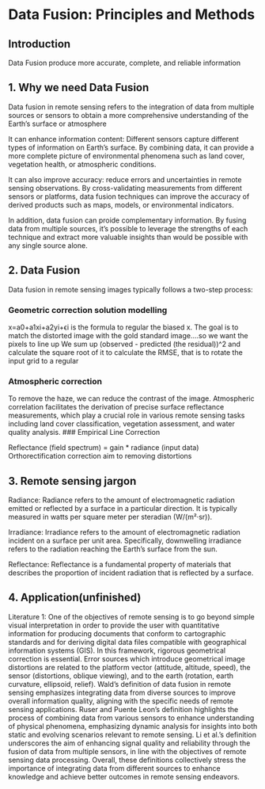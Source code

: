 # Data Fusion: Principles and Methods

## Introduction

Data Fusion produce more accurate, complete, and reliable information

## 1. Why we need Data Fusion

Data fusion in remote sensing refers to the integration of data from multiple sources or sensors to obtain a more comprehensive understanding of the Earth's surface or atmosphere

It can enhance information content: Different sensors capture different types of information on Earth's surface. By combining data, it can provide a more complete picture of environmental phenomena such as land cover, vegetation health, or atmospheric conditions.

It can also improve accuracy: reduce errors and uncertainties in remote sensing observations. By cross-validating measurements from different sensors or platforms, data fusion techniques can improve the accuracy of derived products such as maps, models, or environmental indicators.

In addition, data fusion can proide complementary information. By fusing data from multiple sources, it's possible to leverage the strengths of each technique and extract more valuable insights than would be possible with any single source alone.

## 2. Data Fusion

Data fusion in remote sensing images typically follows a two-step process:

### Geometric correction solution modelling

x=a0+a1xi+a2yi+ϵi is the formula to regular the biased x. The goal is to match the distorted image with the gold standard image....so we want the pixels to line up
We sum up (observed - predicted (the residual))^2 and calculate the square root of it to calculate the RMSE, that is to rotate the input grid to a regular 

### Atmospheric correction

To remove the haze, we can reduce the contrast of the image. Atmospheric correlation facilitates the derivation of precise surface reflectance measurements, which play a crucial role in various remote sensing tasks including land cover classification, vegetation assessment, and water quality analysis.
### Empirical Line Correction

Reflectance (field spectrum) = gain * radiance (input data)
Orthorectification correction aim to removing distortions


## 3. Remote sensing jargon

Radiance: Radiance refers to the amount of electromagnetic radiation emitted or reflected by a surface in a particular direction. It is typically measured in watts per square meter per steradian (W/(m²·sr)).

Irradiance: Irradiance refers to the amount of electromagnetic radiation incident on a surface per unit area. Specifically, downwelling irradiance refers to the radiation reaching the Earth's surface from the sun. 

Reflectance: Reflectance is a fundamental property of materials that describes the proportion of incident radiation that is reflected by a surface.

## 4. Application(unfinished)

Literature 1: One of the objectives of remote sensing is to go beyond simple visual interpretation in order to provide the user with quantitative information for producing documents that conform to cartographic standards and for deriving digital data files compatible with geographical information systems (GIS). In this framework, rigorous geometrical correction is essential. Error sources which introduce geometrical image distortions are related to the platform vector (attitude, altitude, speed), the sensor (distortions, oblique viewing), and to the earth (rotation, earth curvature, ellipsoid, relief). Wald's definition of data fusion in remote sensing emphasizes integrating data from diverse sources to improve overall information quality, aligning with the specific needs of remote sensing applications. Ruser and Puente Leon's definition highlights the process of combining data from various sensors to enhance understanding of physical phenomena, emphasizing dynamic analysis for insights into both static and evolving scenarios relevant to remote sensing. Li et al.'s definition underscores the aim of enhancing signal quality and reliability through the fusion of data from multiple sensors, in line with the objectives of remote sensing data processing. Overall, these definitions collectively stress the importance of integrating data from different sources to enhance knowledge and achieve better outcomes in remote sensing endeavors.

